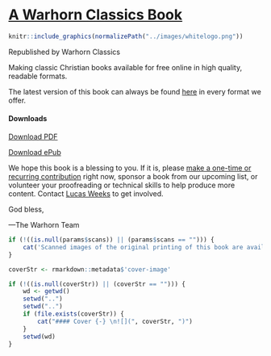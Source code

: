 # [A Warhorn Classics Book](https://classics.warhornmedia.com/) {-}

```r
knitr::include_graphics(normalizePath("../images/whitelogo.png"))
```
::: {.center}
Republished by Warhorn Classics
:::

Making classic Christian books available for free online in high quality, readable formats. 

The latest version of this book can always be found [here](`r rmarkdown::metadata$url`) in every format we offer. 

#### Downloads {-}
<i class="fa fa-file-pdf-o" aria-hidden="true"></i> [Download PDF](`r rmarkdown::metadata$url`/`r bookdown:::book_filename()`.pdf)

<i class="fa fa-book" aria-hidden="true"></i> [Download ePub](`r rmarkdown::metadata$url`/`r bookdown:::book_filename()`.epub)

We hope this book is a blessing to you. If it is, please [make a one-time or recurring contribution](https://warhornmedia.com/give) right now, sponsor a book from our upcoming list, or volunteer your proofreading or technical skills to help produce more content. Contact [Lucas Weeks](mailto:lucas@beggarsborn.com) to get involved.

God bless,

—The Warhorn Team

``` r
if (!((is.null(params$scans)) || (params$scans == ""))) {
	cat('Scanned images of the original printing of this book are available [here](', params$scans, ').\n\n')
}

coverStr <- rmarkdown::metadata$'cover-image'

if (!((is.null(coverStr)) || (coverStr == ""))) {
	wd <- getwd()
	setwd("..")
	setwd("..")
	if (file.exists(coverStr)) {
		cat("#### Cover {-} \n![](", coverStr, ")")
	}
	setwd(wd)
}

```
